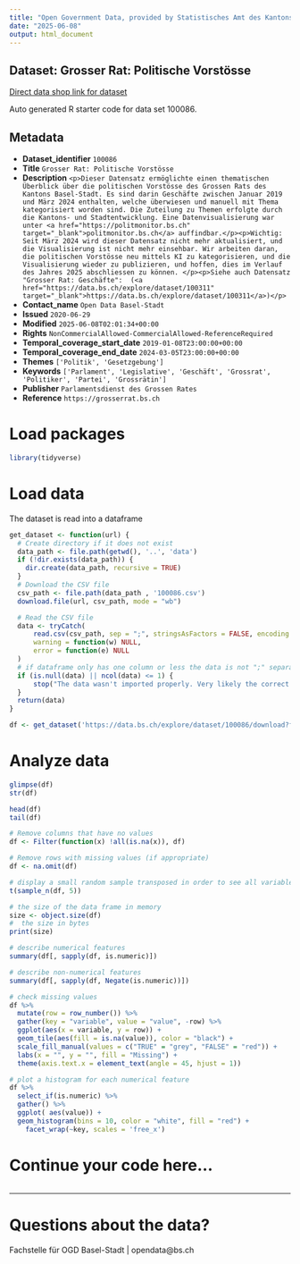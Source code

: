 ```yaml
---
title: "Open Government Data, provided by Statistisches Amt des Kantons Basel-Stadt - Fachstelle OGD"
date: "2025-06-08"
output: html_document
---
```


## Dataset: Grosser Rat: Politische Vorstösse

[Direct data shop link for dataset](https://data.bs.ch/explore/dataset/100086)

Auto generated R starter code for data set 100086.

## Metadata

- **Dataset_identifier** `100086`
- **Title** `Grosser Rat: Politische Vorstösse`
- **Description** `<p>Dieser Datensatz ermöglichte einen thematischen Überblick über die politischen Vorstösse des Grossen Rats des Kantons Basel-Stadt. Es sind darin Geschäfte zwischen Januar 2019 und März 2024 enthalten, welche überwiesen und manuell mit Thema kategorisiert worden sind. Die Zuteilung zu Themen erfolgte durch die Kantons- und Stadtentwicklung. Eine Datenvisualisierung war unter <a href="https://politmonitor.bs.ch" target="_blank">politmonitor.bs.ch</a> auffindbar.</p><p>Wichtig: Seit März 2024 wird dieser Datensatz nicht mehr aktualisiert, und die Visualisierung ist nicht mehr einsehbar. Wir arbeiten daran, die politischen Vorstösse neu mittels KI zu kategorisieren, und die Visualisierung wieder zu publizieren, und hoffen, dies im Verlauf des Jahres 2025 abschliessen zu können. </p><p>Siehe auch Datensatz "Grosser Rat: Geschäfte":  (<a href="https://data.bs.ch/explore/dataset/100311" target="_blank">https://data.bs.ch/explore/dataset/100311</a>)</p>`
- **Contact_name** `Open Data Basel-Stadt`
- **Issued** `2020-06-29`
- **Modified** `2025-06-08T02:01:34+00:00`
- **Rights** `NonCommercialAllowed-CommercialAllowed-ReferenceRequired`
- **Temporal_coverage_start_date** `2019-01-08T23:00:00+00:00`
- **Temporal_coverage_end_date** `2024-03-05T23:00:00+00:00`
- **Themes** `['Politik', 'Gesetzgebung']`
- **Keywords** `['Parlament', 'Legislative', 'Geschäft', 'Grossrat', 'Politiker', 'Partei', 'Grossrätin']`
- **Publisher** `Parlamentsdienst des Grossen Rates`
- **Reference** `https://grosserrat.bs.ch`


# Load packages

```r

library(tidyverse)
```

# Load data

The dataset is read into a dataframe

```r
get_dataset <- function(url) {
  # Create directory if it does not exist
  data_path <- file.path(getwd(), '..', 'data')
  if (!dir.exists(data_path)) {
    dir.create(data_path, recursive = TRUE)
  }
  # Download the CSV file
  csv_path <- file.path(data_path , '100086.csv')
  download.file(url, csv_path, mode = "wb")

  # Read the CSV file
  data <- tryCatch(
      read.csv(csv_path, sep = ";", stringsAsFactors = FALSE, encoding = "UTF-8"),
      warning = function(w) NULL,
      error = function(e) NULL
  )
  # if dataframe only has one column or less the data is not ";" separated
  if (is.null(data) || ncol(data) <= 1) {
      stop("The data wasn't imported properly. Very likely the correct separator couldn't be found.\nPlease check the dataset manually and adjust the code.")
  }
  return(data)
}
```

```r

df <- get_dataset('https://data.bs.ch/explore/dataset/100086/download?format=csv&timezone=Europe%2FZurich')

```

# Analyze data

```r

glimpse(df)
str(df)

head(df)
tail(df)

```

```r
# Remove columns that have no values
df <- Filter(function(x) !all(is.na(x)), df)

# Remove rows with missing values (if appropriate)
df <- na.omit(df)
```

```r
# display a small random sample transposed in order to see all variables
t(sample_n(df, 5))
```

```r
# the size of the data frame in memory
size <- object.size(df)
#  the size in bytes
print(size)
```

```r
# describe numerical features
summary(df[, sapply(df, is.numeric)])
```

```r
# describe non-numerical features
summary(df[, sapply(df, Negate(is.numeric))])
```

```r
# check missing values
df %>%
  mutate(row = row_number()) %>%
  gather(key = "variable", value = "value", -row) %>%
  ggplot(aes(x = variable, y = row)) +
  geom_tile(aes(fill = is.na(value)), color = "black") +
  scale_fill_manual(values = c("TRUE" = "grey", "FALSE" = "red")) +
  labs(x = "", y = "", fill = "Missing") +
  theme(axis.text.x = element_text(angle = 45, hjust = 1))
```

```r
# plot a histogram for each numerical feature
df %>%
  select_if(is.numeric) %>%
  gather() %>%
  ggplot( aes(value)) +
  geom_histogram(bins = 10, color = "white", fill = "red") +
    facet_wrap(~key, scales = 'free_x')
```

# Continue your code here...

```r

```
------------------------------------------------------------------------

# Questions about the data?

Fachstelle für OGD Basel-Stadt | opendata@bs.ch
